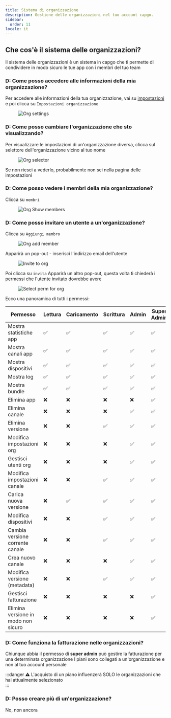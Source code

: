 ```yaml
---
title: Sistema di organizzazione
description: Gestione delle organizzazioni nel tuo account capgo.
sidebar:
  order: 11
locale: it
---
```


## Che cos'è il sistema delle organizzazioni?

Il sistema delle organizzazioni è un sistema in capgo che ti permette di condividere in modo sicuro le tue app con i membri del tuo team

### D: Come posso accedere alle informazioni della mia organizzazione?

Per accedere alle informazioni della tua organizzazione, vai su [impostazioni](/docs/webapp/settings/#how-to-get-to-the-settings-page) e poi clicca su `Impostazioni organizzazione`

<figure><img style="margin-left: auto; margin-right: auto" src="/orgs-settingswebp" alt="Org settings" /><figcaption></figcaption></figure>

### D: Come posso cambiare l'organizzazione che sto visualizzando?

Per visualizzare le impostazioni di un'organizzazione diversa, clicca sul selettore dell'organizzazione vicino al tuo nome

<figure><img style="margin-left: auto; margin-right: auto" src="/org-selectorwebp" alt="Org selector" /><figcaption></figcaption></figure>

Se non riesci a vederlo, probabilmente non sei nella pagina delle impostazioni

### D: Come posso vedere i membri della mia organizzazione?

Clicca su `membri`
<figure><img style="margin-left: auto; margin-right: auto" src="/org-show-memberswebp" alt="Org Show members" /><figcaption></figcaption></figure>

### D: Come posso invitare un utente a un'organizzazione?

Clicca su `Aggiungi membro`
<figure><img style="margin-left: auto; margin-right: auto" src="/orgs-add-memberwebp" alt="Org add member" /><figcaption></figcaption></figure>

Apparirà un pop-out - inserisci l'indirizzo email dell'utente

<figure><img style="margin-left: auto; margin-right: auto" src="/invite-to-org-email-enterwebp" alt="Invite to org" /><figcaption></figcaption></figure>

Poi clicca su `invita` Apparirà un altro pop-out, questa volta ti chiederà i permessi che l'utente invitato dovrebbe avere

<figure><img style="margin-left: auto; margin-right: auto" src="/select-perm-orgswebp" alt="Select perm for org" /><figcaption></figcaption></figure>

Ecco una panoramica di tutti i permessi:

| Permesso                          | Lettura | Caricamento | Scrittura | Admin | Super Admin |
|-----------------------------------|---------|-------------|-----------|--------|-------------|
| Mostra statistiche app            |    ✅    |      ✅      |     ✅     |    ✅    |      ✅      |
| Mostra canali app                 |    ✅    |      ✅      |     ✅     |    ✅    |      ✅      |
| Mostra dispositivi                |    ✅    |      ✅      |     ✅     |    ✅    |      ✅      |
| Mostra log                        |    ✅    |      ✅      |     ✅     |    ✅    |      ✅      |
| Mostra bundle                     |    ✅    |      ✅      |     ✅     |    ✅    |      ✅      |
| Elimina app                       |    ❌    |      ❌      |     ❌     |    ❌    |      ✅      |
| Elimina canale                    |    ❌    |      ❌      |     ❌     |    ✅    |      ✅      |
| Elimina versione                  |    ❌    |      ❌      |     ✅     |    ✅    |      ✅      |
| Modifica impostazioni org         |    ❌    |      ❌      |     ❌     |    ✅    |      ✅      |
| Gestisci utenti org               |    ❌    |      ❌      |     ❌     |    ✅    |      ✅      |
| Modifica impostazioni canale      |    ❌    |      ❌      |     ✅     |    ✅    |      ✅      |
| Carica nuova versione             |    ❌    |      ✅      |     ✅     |    ✅    |      ✅      |
| Modifica dispositivi              |    ❌    |      ❌      |     ✅     |    ✅    |      ✅      |
| Cambia versione corrente canale   |    ❌    |      ❌      |     ✅     |    ✅    |      ✅      |
| Crea nuovo canale                 |    ❌    |      ❌      |     ❌     |    ✅    |      ✅      |
| Modifica versione (metadata)      |    ❌    |      ❌      |     ✅     |    ✅    |      ✅      |
| Gestisci fatturazione             |    ❌    |      ❌      |     ❌     |    ❌    |      ✅      |
| Elimina versione in modo non sicuro |    ❌    |      ❌      |     ❌     |    ❌    |      ✅      |

### D: Come funziona la fatturazione nelle organizzazioni?

Chiunque abbia il permesso di **super admin** può gestire la fatturazione per una determinata organizzazione
I piani sono collegati a un'organizzazione e non al tuo account personale

:::danger
⚠️ L'acquisto di un piano influenzerà SOLO le organizzazioni che hai attualmente selezionato  
:::

### D: Posso creare più di un'organizzazione?

No, non ancora